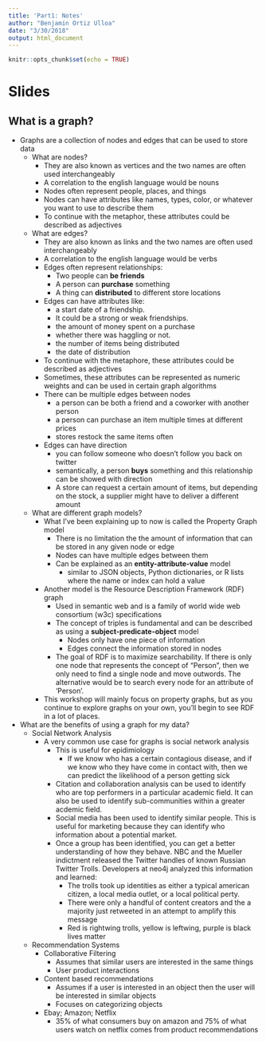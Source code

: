 ```yaml
---
title: 'Part1: Notes'
author: "Benjamin Ortiz Ulloa"
date: "3/30/2018"
output: html_document
---
```


```r
knitr::opts_chunk$set(echo = TRUE)
```

# Slides

## What is a graph?

* Graphs are a collection of nodes and edges that can be used to store data
    + What are nodes?
        - They are also known as vertices and the two names are often used interchangeably 
        - A correlation to the english language would be nouns
        - Nodes often represent people, places, and things
        - Nodes can have attributes like names, types, color, or whatever you want to use to describe them
        - To continue with the metaphor, these attributes could be described as adjectives
    + What are edges?
        - They are also known as links and the two names are often used interchangeably
        - A correlation to the english language would be verbs
        - Edges often represent relationships:
            + Two people can **be friends**
            + A person can **purchase** something
            + A thing can **distributed** to different store locations
        - Edges can have attributes like:
            + a start date of a friendship. 
            + It could be a strong or weak friendships.
            + the amount of money spent on a purchase
            + whether there was haggling or not.
            + the number of items being distributed
            + the date of distribution
        - To continue with the metaphore, these attributes could be described as adjectives
        - Sometimes, these attributes can be represented as numeric weights and can be used in certain graph algorithms
        - There can be multiple edges between nodes
            + a person can be both a friend and a coworker with another person
            + a person can purchase an item multiple times at different prices
            + stores restock the same items often
        - Edges can have direction
            + you can follow someone who doesn't follow you back on twitter
            + semantically, a person **buys** something and this relationship can be showed with direction
            + A store can request a certain amount of items, but depending on the stock, a supplier might have to deliver a different amount
    + What are different graph models?
        - What I've been explaining up to now is called the Property Graph model
            + There is no limitation the the amount of information that can be stored in any given node or edge
            + Nodes can have multiple edges between them
            + Can be explained as an **entity-attribute-value** model
                + similar to JSON objects, Python dictionaries, or R lists where the name or index can hold a value
        - Another model is the Resource Description Framework (RDF) graph
            + Used in semantic web and is a family of world wide web consortium (w3c) specifications
            + The concept of triples is fundamental and can be described as using a **subject-predicate-object** model
                + Nodes only have one piece of information
                + Edges connect the information stored in nodes
            + The goal of RDF is to maximize searchability. If there is only one node that represents the concept of "Person", then we only need to find a single node and move outwords. The alternative would be to search every node for an attribute of 'Person'.
        - This workshop will mainly focus on property graphs, but as you continue to explore graphs on your own, you'll begin to see RDF in a lot of places.
* What are the benefits of using a graph for my data?
    + Social Network Analysis
        - A very common use case for graphs is social network analysis
            + This is useful for epidimiology
                - If we know who has a certain contagious disease, and if we know who they have come in contact with, then we can predict the likelihood of a person getting sick
            + Citation and collaboration analysis can be used to identify who are top performers in a particular academic field. It can also be used to identify sub-communities within a greater acdemic field. 
            + Social media has been used to identify similar people. This is useful for marketing because they can identify who information about a potential market. 
            + Once a group has been identified, you can get a better understanding of how they behave. NBC and the Mueller indictment released the Twitter handles of known Russian Twitter Trolls. Developers at neo4j analyzed this information and learned:
                - The trolls took up identities as either a typical american citizen, a local media outlet, or a local political perty.
                - There were only a handful of content creators and the a majority just retweeted in an attempt to amplify this message
                - Red is rightwing trolls, yellow is leftwing, purple is black lives matter
    + Recommendation Systems
        - Collaborative Filtering
            + Assumes that similar users are interested in the same things
            + User product interactions
        - Content based recommendations
            + Assumes if a user is interested in an object then the user will be interested in similar objects
            + Focuses on categorizing objects
        - Ebay; Amazon; Netflix
            + 35% of what consumers buy on amazon and 75% of what users watch on netflix comes from product recommendations